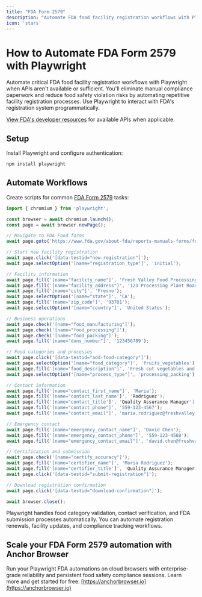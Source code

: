```yaml
---
title: "FDA Form 2579"
description: "Automate FDA food facility registration workflows with Playwright when APIs aren't available."
icon: 'stars'
---
```


# How to Automate FDA Form 2579 with Playwright

Automate critical FDA food facility registration workflows with Playwright when APIs aren't available or sufficient. You'll eliminate manual compliance paperwork and reduce food safety violation risks by automating repetitive facility registration processes. Use Playwright to interact with FDA's registration system programmatically.

[View FDA's developer resources](https://www.fda.gov/food/guidance-regulation-food-and-dietary-supplements/registration-food-facilities-and-other-submissions) for available APIs when applicable.

## Setup

Install Playwright and configure authentication:
```bash
npm install playwright
```

## Automate Workflows

Create scripts for common [FDA Form 2579](https://www.fda.gov/media/144454/download) tasks:

```JavaScript
import { chromium } from 'playwright';

const browser = await chromium.launch();
const page = await browser.newPage();

// Navigate to FDA Food forms
await page.goto('https://www.fda.gov/about-fda/reports-manuals-forms/forms');

// Start new facility registration
await page.click('[data-testid="new-registration"]');
await page.selectOption('[name="registration_type"]', 'initial');

// Facility information
await page.fill('[name="facility_name"]', 'Fresh Valley Food Processing LLC');
await page.fill('[name="facility_address"]', '123 Processing Plant Road');
await page.fill('[name="city"]', 'Fresno');
await page.selectOption('[name="state"]', 'CA');
await page.fill('[name="zip_code"]', '93701');
await page.selectOption('[name="country"]', 'United States');

// Business operations
await page.check('[name="food_manufacturing"]');
await page.check('[name="food_processing"]');
await page.check('[name="food_packing"]');
await page.fill('[name="duns_number"]', '123456789');

// Food categories and processes
await page.click('[data-testid="add-food-category"]');
await page.selectOption('[name="food_category"]', 'fruits_vegetables');
await page.fill('[name="food_description"]', 'Fresh cut vegetables and salad mixes');
await page.selectOption('[name="process_type"]', 'processing_packing');

// Contact information
await page.fill('[name="contact_first_name"]', 'Maria');
await page.fill('[name="contact_last_name']', 'Rodriguez');
await page.fill('[name="contact_title']', 'Quality Assurance Manager');
await page.fill('[name="contact_phone"]', '559-123-4567');
await page.fill('[name="contact_email"]', 'maria.rodriguez@freshvalley.com');

// Emergency contact
await page.fill('[name="emergency_contact_name"]', 'David Chen');
await page.fill('[name="emergency_contact_phone"]', '559-123-4568');
await page.fill('[name="emergency_contact_email"]', 'david.chen@freshvalley.com');

// Certification and submission
await page.check('[name="certify_accuracy"]');
await page.fill('[name="certifier_name"]', 'Maria Rodriguez');
await page.fill('[name="certifier_title']', 'Quality Assurance Manager');
await page.click('[data-testid="submit-registration"]');

// Download registration confirmation
await page.click('[data-testid="download-confirmation"]');

await browser.close();
```

Playwright handles food category validation, contact verification, and FDA submission processes automatically. You can automate registration renewals, facility updates, and compliance tracking workflows.

## Scale your FDA Form 2579 automation with Anchor Browser

Run your Playwright FDA automations on cloud browsers with enterprise-grade reliability and persistent food safety compliance sessions. Learn more and get started for free: [https://anchorbrowser.io](https://anchorbrowser.io)
